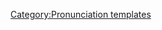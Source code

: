 {{Audio<!--PLEASE DO NOT SUBST-->|{{{1}}}|讀音}}<noinclude>
{{documentation}}
[[Category:Pronunciation templates]]
</noinclude>